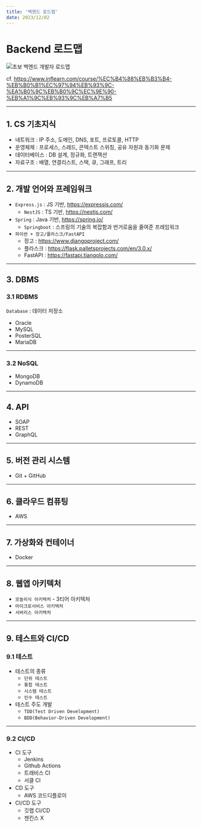 ```yaml
---
title: '백엔드 로드맵'
date: 2023/12/02
---
```


# Backend 로드맵

![초보 백엔드 개발자 로드맵](https://raw.githubusercontent.com/berenickt/image-server/main/img/beginner-Backend-developer-roadmap.png)

cf. https://www.inflearn.com/course/%EC%B4%88%EB%B3%B4-%EB%B0%B1%EC%97%94%EB%93%9C-%EA%B0%9C%EB%B0%9C%EC%9E%90-%EB%A1%9C%EB%93%9C%EB%A7%B5

---

## 1. CS 기초지식

- 네트워크 : IP 주소, 도메인, DNS, 포트, 프로토콜, HTTP
- 운영체제 : 프로세스, 스레드, 콘텍스트 스위칭, 공유 자원과 동기화 문제
- 데이터베이스 : DB 설계, 정규화, 트랜잭션
- 자료구조 : 배열, 연결리스트, 스택, 큐, 그래프, 트리

---

## 2. 개발 언어와 프레임워크

- `Express.js` : JS 기반, https://expressjs.com/
  - `NestJS` : TS 기반, https://nestjs.com/
- `Spring` : Java 기반, https://spring.io/
  - `Springboot` : 스프링의 기술의 복잡함과 번거로움을 줄여준 프레임워크
- `파이썬 + 장고/플라스크/FastAPI`
  - 장고 : https://www.djangoproject.com/
  - 플라스크 : https://flask.palletsprojects.com/en/3.0.x/
  - FastAPI : https://fastapi.tiangolo.com/

---

## 3. DBMS

### 3.1 RDBMS

`Database` : 데이터 저장소

- Oracle
- MySQL
- PosterSQL
- MariaDB

---

### 3.2 NoSQL

- MongoDB
- DynamoDB

---

## 4. API

- SOAP
- REST
- GraphQL

---

## 5. 버전 관리 시스템

- Git + GitHub

---

## 6. 클라우드 컴퓨팅

- AWS

---

## 7. 가상화와 컨테이너

- Docker

---

## 8. 웹앱 아키텍처

- `모놀리식 아키텍처` - 3티어 아키텍처
- `마이크로서비스 아키텍처`
- `서버리스 아키텍처`

---

## 9. 테스트와 CI/CD

### 9.1 테스트

- 테스트의 종류
  - `단위 테스트`
  - `통합 테스트`
  - `시스템 테스트`
  - `인수 테스트`
- 테스트 주도 개발
  - `TDD(Test Driven Development)`
  - `BDD(Behavior-Driven Development)`

---

### 9.2 CI/CD

- CI 도구
  - Jenkins
  - Github Actions
  - 트래비스 CI
  - 서클 CI
- CD 도구
  - AWS 코드디플로이
- CI/CD 도구
  - 깃랩 CI/CD
  - 젠킨스 X
